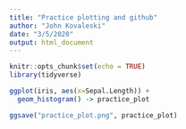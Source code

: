 ```yaml
---
title: "Practice plotting and github"
author: "John Kovaleski"
date: "3/5/2020"
output: html_document
---
```


```r
knitr::opts_chunk$set(echo = TRUE)
library(tidyverse)
```

```r
ggplot(iris, aes(x=Sepal.Length)) +
  geom_histogram() -> practice_plot

ggsave("practice_plot.png", practice_plot)

```


